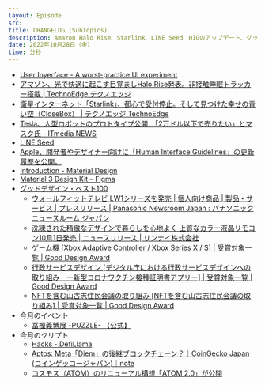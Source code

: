 ```yaml
---
layout: Episode
src: 
title: CHANGELOG (SubTopics)
description: Amazon Halo Rise、Starlink、LINE Seed、HIGのアップデート、グッドデザイン賞・ベスト100、今月のイベント情報やクリプト動向など、最近気になったサブトピックスを話しました。
date: 2022年10月28日（金）
time: 分秒
---
```


- [User Inyerface - A worst-practice UI experiment](https://userinyerface.com/)
- [アマゾン、光で快適に起こす目覚ましHalo Rise発表。非接触睡眠トラッカー搭載 | TechnoEdge テクノエッジ](https://www.techno-edge.net/article/2022/09/29/327.html)
- [衛星インターネット「Starlink」、都心で受付停止。そして見つけた幸せの青い空（CloseBox） | テクノエッジ TechnoEdge](https://www.techno-edge.net/article/2022/10/24/411.html)
- [Tesla、人型ロボットのプロトタイプ公開　「2万ドル以下で売りたい」とマスク氏 - ITmedia NEWS](https://www.itmedia.co.jp/news/articles/2210/01/news051.html)
- [LINE Seed](https://seed.line.me/index_jp.html)
- [Apple、開発者やデザイナー向けに「Human Interface Guidelines」の更新履歴を公開。](https://applech2.com/archives/20221015-human-interface-guidelines-changelog-now-available.html)
- [Introduction - Material Design](https://m1.material.io/)
- [Material 3 Design Kit – Figma](https://www.figma.com/community/file/1035203688168086460)
- [グッドデザイン・ベスト100](https://www.g-mark.org/activity/2022/best100.html)
    - [ウォールフィットテレビ LW1シリーズを発売 | 個人向け商品 | 製品・サービス | プレスリリース | Panasonic Newsroom Japan : パナソニック ニュースルーム ジャパン](https://news.panasonic.com/jp/press/jn221006-1)
    - [洗練された精緻なデザインで暮らしを心地よく 上質なカラー液晶リモコン10月1日発売 | ニュースリリース | リンナイ株式会社](https://www.rinnai.co.jp/releases/2022/0706/index_2.html)
    - [ゲーム機 [Xbox Adaptive Controller / Xbox Series X / S] | 受賞対象一覧 | Good Design Award](https://www.g-mark.org/award/describe/53583)
    - [行政サービスデザイン [デジタル庁における行政サービスデザインへの取り組み　ー新型コロナワクチン接種証明書アプリー] | 受賞対象一覧 | Good Design Award](https://www.g-mark.org/award/describe/54476)
    - [NFTを含む山古志住民会議の取り組み [NFTを含む山古志住民会議の取り組み] | 受賞対象一覧 | Good Design Award](https://www.g-mark.org/award/describe/54462)
- 今月のイベント
    - [冨樫義博展 -PUZZLE- 【公式】](https://togashi-ten.com/)
- 今月のクリプト
    - [Hacks - DefiLlama](https://defillama.com/hacks)
    - [Aptos: Meta「Diem」の後継ブロックチェーン？｜CoinGecko Japan (コインゲッコージャパン)｜note](https://note.com/coingeckojapan/n/n5b46233c355b)
    - [コスモス（ATOM）のリニューアル構想「ATOM 2.0」が公開](https://coinpost.jp/?p=391513)
